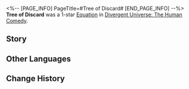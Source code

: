 <%-- [PAGE_INFO]
PageTitle=#Tree of Discard#
[END_PAGE_INFO] --%>
{{Removed|Equation}}
{{Equation Infobox
|period   = The Human Comedy
|rarity   = 1
|path1    = Abundance*3
|path2    = Propagation*2
|effect   = Increases characters' Outgoing Healing by {{Color|h|30%}}. After providing healing to an allied target, inflicts {{Color|h|2}} {{Trait|Spores|Spore(s)}} to a random enemy target.
|mentions = 
}}
'''Tree of Discard''' was a 1-star [[Divergent Universe: The Human Comedy/Equatoins|Equation]] in [[Divergent Universe: The Human Comedy]].

==Story==
{{Description|The leaves climb upward, eclipsing the sky and bathing in the light of the stars. As the branches are weighed down by gravity, a beam of sunlight descends through the gap onto the new sprouts below, allowing them to stretch out their bodies. As the excess nutrients are passed through the filtering vines to the entangled roots below, you accept their mood in relief. They want to grow even taller, all the way up close to the sun.<br /><br />The new shoots take root within your body to absorb even more vitality. As your branches wither and yellow and your leaves decompose, they provide the new life with fresh nutrients. How much taller does it have to grow? Your trunk is filled with intricate root systems. Within your corpse, they will rise even higher and climb to the star before them. Then, these roots will ensnare that ball of flame and swallow it.}}
<!--
==Gameplay Notes==
* 
-->
==Other Languages==
{{Other Languages
|en   = Tree of Discard
|zhs  = 负子树
|zht  = 負子樹
|ja   = {{Rubi|子守樹|こもりじゅ}}
|ko   = 자식을 업은 나무
|es   = Árbol del abandono
|fr   = Arbre du débarras
|ru   = Древо отказа
|th   = ต้นไม้เชิงลบ
|vi   = Cây Vứt Bỏ
|de   = Baum des Verderbens
|id   = Tree of Discard
|pt   = Árvore do Descarte
}}

==Change History==
{{Change History|2.5}}